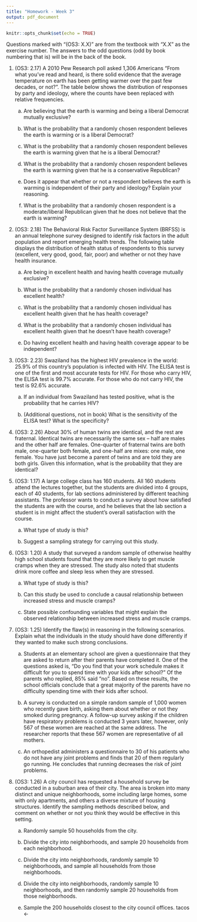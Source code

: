 ```yaml
---
title: "Homework - Week 3"
output: pdf_document
---
```


```r
knitr::opts_chunk$set(echo = TRUE)
```

Questions marked with "(OS3: X.X)" are from the textbook with "X.X" as the exercise number. The answers to the odd questions (odd by book numbering that is) will be in the back of the book.

1. (OS3: 2.17) A 2010 Pew Research poll asked 
1,306 Americans "From what you've read and heard, is there solid evidence that 
the average temperature on earth has been getting warmer over the past few 
decades, or not?". The table below shows the distribution of responses by party 
and ideology, where the counts have been replaced with relative frequencies.
\begin{center}
\begin{tabular}{ll  ccc c} 
                    &                           & \multicolumn{3}{c}{\textit{Response}} \\
\cline{3-5}
                    &                           & Earth is  & Not       & Don't Know    &   \\
                    &                           & warming   & warming   & Refuse        & Total\\
\cline{2-6}
                    & Conservative Republican   & 0.11      & 0.20      & 0.02      & 0.33  \\
\textit{Party and}  & Mod/Lib Republican        & 0.06      & 0.06      & 0.01      & 0.13 \\
\textit{Ideology}   & Mod/Cons Democrat         & 0.25      & 0.07      & 0.02      & 0.34 \\
                    & Liberal Democrat          & 0.18      & 0.01      & 0.01      & 0.20\\
\cline{2-6}
                    &Total                      & 0.60      & 0.34      & 0.06      & 1.00
\end{tabular}
\end{center}
    
    a. Are believing that the earth is warming and being a liberal Democrat mutually 
exclusive?

    b. What is the probability that a randomly chosen respondent believes the 
earth is warming or is a liberal Democrat?

    c. What is the probability that a randomly chosen respondent believes the 
earth is warming given that he is a liberal Democrat?

    d. What is the probability that a randomly chosen respondent believes the 
earth is warming given that he is a conservative Republican?

    e. Does it appear that whether or not a respondent believes the earth is 
warming is independent of their party and ideology? Explain your reasoning.

    f. What is the probability that a randomly chosen respondent is a 
moderate/liberal Republican given that he does not believe that the earth is 
warming? 


2. (OS3: 2.18) The Behavioral Risk Factor Surveillance System (BRFSS) is an annual telephone 
survey designed to identify risk factors in the adult population and report 
emerging health trends. The following table displays the distribution of health 
status of respondents to this survey (excellent, very good, good, fair, poor) 
and whether or not they have health insurance.
\begin{center}
\begin{tabular}{rrrrrrrr}
& &  \multicolumn{5}{c}{\textit{Health Status}} &  \\ 
\cline{3-7}
                    &       & Excellent & Very good & Good      & Fair      & Poor      & Total \\ 
\cline{2-8}
\textit{Health}     & No    & 0.0230    & 0.0364    & 0.0427    & 0.0192    & 0.0050    & 0.1262 \\ 
\textit{Coverage}   & Yes   & 0.2099    & 0.3123    & 0.2410    & 0.0817    & 0.0289    & 0.8738 \\ 
\cline{2-8}
                    & Total & 0.2329    & 0.3486    & 0.2838    & 0.1009    & 0.0338    & 1.0000
\end{tabular}
\end{center}

    a. Are being in excellent health and having health coverage mutually 
exclusive?

    b. What is the probability that a randomly chosen individual has excellent 
health?

    c. What is the probability that a randomly chosen individual has excellent 
health given that he has health coverage?

    d. What is the probability that a randomly chosen individual has excellent 
health given that he doesn't have health coverage?

    e. Do having excellent health and having health coverage appear to be 
independent?


3. (OS3: 2.23) Swaziland has the highest 
HIV prevalence in the world: 25.9\% of this country's population is infected with 
HIV. The ELISA test is one of the first and 
most accurate tests for HIV. For those who carry HIV, the ELISA test is 99.7\% 
accurate. For those who do not carry HIV, the test is 92.6\% accurate. 

    a. If an individual from Swaziland has tested positive, what is the probability that he carries HIV?

    b. (Additional questions, not in book) What is the sensitivity of the ELISA test? What is the specificity?


4. (OS3: 2.26) About 30\% of human twins are identical, and 
the rest are fraternal. Identical twins are necessarily the same sex -- half are 
males and the other half are females. One-quarter of fraternal twins are both 
male, one-quarter both female, and one-half are mixes: one male, one female. You 
have just become a parent of twins and are told they are both girls. Given this 
information, what is the probability that they are identical?



5. (OS3: 1.17) A large college class has 160 students. All 160 students attend the lectures 
together, but the students are divided into 4 groups, each of 40 students, 
for lab sections administered by different teaching assistants. The professor 
wants to conduct a survey about how satisfied the students are with the course, 
and he believes that the lab section a student is in might affect the student's 
overall satisfaction with the course.

    a. What type of study is this?

    b. Suggest a sampling strategy for carrying out this study.


6. (OS3: 1.20) A study that 
surveyed a random sample of otherwise healthy high school students found that 
they are more likely to get muscle cramps when they are stressed. The study 
also noted that students drink more coffee and sleep less when they are 
stressed.

    a. What type of study is this?

    b. Can this study be used to conclude a causal relationship between 
increased stress and muscle cramps?

    c. State possible confounding variables that might explain the observed 
relationship between increased stress and muscle cramps. 


7. (OS3: 1.25) Identify the flaw(s) in reasoning 
in the following scenarios. Explain what the individuals in the study should 
have done differently if they wanted to make such strong conclusions.

    a. Students at an elementary school are given a questionnaire that they 
are asked to return after their parents have completed it. One of the questions 
asked is, "Do you find that your work schedule makes it difficult for you to 
spend time with your kids after school?" Of the parents who replied, 85\% said 
"no". Based on these results, the school officials conclude that a great 
majority of the parents have no difficulty spending time with their kids 
after school.

    b. A survey is conducted on a simple random sample of 1,000 women who 
recently gave birth, asking them about whether or not they smoked during 
pregnancy. A follow-up survey asking if the children have respiratory problems 
is conducted 3 years later, however, only 567 of these women are reached at the 
same address. The researcher reports that these 567 women are representative 
of all mothers.

    c. An orthopedist administers a questionnaire to 30 of his patients who do 
not have any joint problems and finds that 20 of them regularly go running. 
He concludes that running decreases the risk of joint problems.


8. (OS3: 1.26) A city council has requested a 
household survey be conducted in a suburban area of their city. The area is broken 
into many distinct and unique neighborhoods, some including large homes, some with 
only apartments, and others a diverse mixture of housing structures. Identify the 
sampling methods described below, and comment on whether or not you think they 
would be effective in this setting.

    a. Randomly sample 50 households from the city.

    b. Divide the city into neighborhoods, and sample 20 households from each 
neighborhood.

    c. Divide the city into neighborhoods, randomly sample 10 neighborhoods, 
and sample all households from those neighborhoods.

    d. Divide the city into neighborhoods, randomly sample 10 neighborhoods, 
and then randomly sample 20 households from those neighborhoods.

    e. Sample the 200 households closest to the city council offices.
tacos <- 